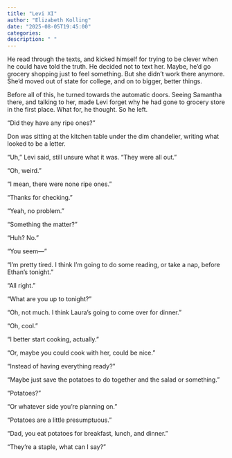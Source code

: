 ```yaml
---
title: "Levi XI"
author: "Elizabeth Kolling"
date: "2025-08-05T19:45:00"
categories: 
description: " "
---
```


He read through the texts, and kicked himself for trying to be clever when he could have told the truth. He decided not to text her. Maybe, he'd go grocery shopping just to feel something. But she didn't work there anymore. She'd moved out of state for college, and on to bigger, better things.  

Before all of this, he turned towards the automatic doors. Seeing Samantha there, and talking to her, made Levi forget why he had gone to grocery store in the first place. What for, he thought. So he left. 

"Did they have any ripe ones?"

Don was sitting at the kitchen table under the dim chandelier, writing what looked to be a letter.  

"Uh," Levi said, still unsure what it was. "They were all out."

"Oh, weird."

"I mean, there were none ripe ones."

"Thanks for checking."

"Yeah, no problem."

"Something the matter?"

"Huh? No."

"You seem—"

"I'm pretty tired. I think I'm going to do some reading, or take a nap, before Ethan's tonight."

"All right."

"What are you up to tonight?"

"Oh, not much. I think Laura's going to come over for dinner."

"Oh, cool."

"I better start cooking, actually."

"Or, maybe you could cook with her, could be nice."

"Instead of having everything ready?"

"Maybe just save the potatoes to do together and the salad or something."

"Potatoes?"

"Or whatever side you're planning on."

"Potatoes are a little presumptuous."

"Dad, you eat potatoes for breakfast, lunch, and dinner."

"They're a staple, what can I say?"